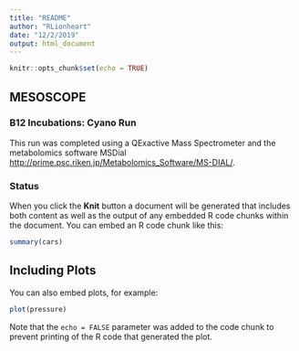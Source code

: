 ```yaml
---
title: "README"
author: "RLionheart"
date: "12/2/2019"
output: html_document
---
```


```r
knitr::opts_chunk$set(echo = TRUE)
```

## MESOSCOPE 
### B12 Incubations: Cyano Run

This run was completed using a QExactive Mass Spectrometer and the metabolomics software MSDial <http://prime.psc.riken.jp/Metabolomics_Software/MS-DIAL/>.

### Status



When you click the **Knit** button a document will be generated that includes both content as well as the output of any embedded R code chunks within the document. You can embed an R code chunk like this:

```r
summary(cars)
```

## Including Plots

You can also embed plots, for example:

```r
plot(pressure)
```

Note that the `echo = FALSE` parameter was added to the code chunk to prevent printing of the R code that generated the plot.
